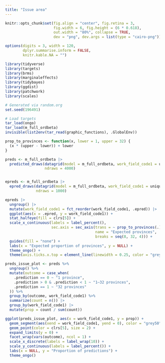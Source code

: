 ```yaml
---
title: "Issue area"
---
```


```r
knitr::opts_chunk$set(fig.align = "center", fig.retina = 3,
                      fig.width = 6, fig.height = (6 * 0.618),
                      out.width = "80%", collapse = TRUE,
                      dev = "png", dev.args = list(type = "cairo-png"))

options(digits = 3, width = 120,
        dplyr.summarise.inform = FALSE,
        knitr.kable.NA = "")
```

```r
library(tidyverse)
library(targets)
library(brms)
library(marginaleffects)
library(tidybayes)
library(ggdist)
library(patchwork)
library(scales)

# Generated via random.org
set.seed(196491)

# Load targets
tar_load(ongo)
tar_load(m_full_ordbeta)
invisible(list2env(tar_read(graphic_functions), .GlobalEnv))

prop_to_provinces <- function(x, lower = 1, upper = 32) {
  (x * (upper - lower)) + lower
}
```

```r
preds <- m_full_ordbeta |> 
  predicted_draws(datagrid(model = m_full_ordbeta, work_field_code1 = unique), 
                  ndraws = 4000)


epreds <- m_full_ordbeta |> 
  epred_draws(datagrid(model = m_full_ordbeta, work_field_code1 = unique), 
              ndraws = 1000)
```

```r
epreds |> 
  ungroup() |> 
  mutate(work_field_code1 = fct_reorder(work_field_code1, .epred)) |> 
  ggplot(aes(x = .epred, y = work_field_code1)) +
  stat_halfeye(fill = clrs[5]) +
  scale_x_continuous(labels = label_percent(),
                     sec.axis = sec_axis(trans = ~ prop_to_provinces(.),
                                         name = "Expected provinces",
                                         breaks = seq(8, 32, 4))) +
  guides(fill = "none") +
  labs(x = "Expected proportion of provinces", y = NULL) +
  theme_ongo() +
  theme(axis.ticks.x.top = element_line(linewidth = 0.25, color = "grey50"))
```

```r
preds_issue_plot <- preds %>% 
  ungroup() %>% 
  mutate(outcome = case_when(
    .prediction == 0 ~ "1 province",
    .prediction > 0 & .prediction < 1 ~ "1–32 provinces",
    .prediction == 1 ~ "32 provinces"
  )) %>% 
  group_by(outcome, work_field_code1) %>% 
  summarize(count = n()) |> 
  group_by(work_field_code1) |> 
  mutate(prop = count / sum(count))

ggplot(preds_issue_plot, aes(x = work_field_code1, y = prop)) +
  geom_segment(aes(xend = work_field_code1, yend = 0), color = "grey50") +
  geom_point(color = clrs[5], size = 2) +
  expand_limits(y = 0) +
  facet_wrap(vars(outcome), ncol = 1) +
  scale_x_discrete(labels = label_wrap(10)) +
  scale_y_continuous(labels = label_percent()) +
  labs(x = NULL, y = "Proportion of predictions") +
  theme_ongo()
```
